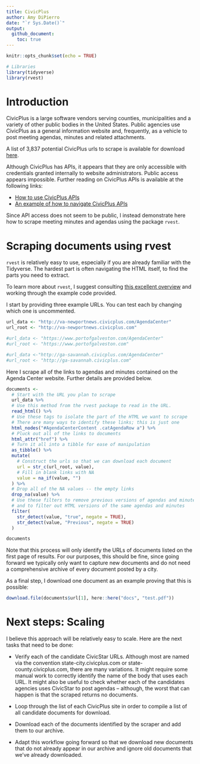```yaml
---
title: CivicPlus 
author: Amy DiPierro
date: "`r Sys.Date()`"
output: 
  github_document:
    toc: true
---
```


```r
knitr::opts_chunk$set(echo = TRUE)
```

```r
# Libraries
library(tidyverse)
library(rvest)
```

# Introduction

CivicPlus is a large software vendors serving counties, municipalities and a variety of other public bodies in the United States. Public agencies use CivicPlus as a general information website and, frequently, as a vehicle to post meeting agendas, minutes and related attachments.

A list of 3,837 potential CivicPlus urls to scrape is available for download [here](https://docs.google.com/spreadsheets/d/1SL8qU_1YQPesNyKWacTdT8UhtAKm6pHE7iR-mtpgNZA/edit#gid=1759432592).

Although CivicPlus has APIs, it appears that they are only accessible with credentials granted internally to website administrators. Public access appears impossible. Further reading on CivicPlus APIs is available at the following links:

* [How to use CivicPlus APIs](https://www.civicengage.civicplus.help/hc/en-us/articles/360011464693-Authenticate-a-User)
* [An example of how to navigate CivicPlus APIs](http://www.anaheim.net/api/help/index)

Since API access does not seem to be public, I instead demonstrate here how to scrape meeting minutes and agendas using the package `rvest`.

# Scraping documents using rvest

`rvest` is relatively easy to use, especially if you are already familiar with the Tidyverse. The hardest part is often navigating the HTML itself, to find the parts you need to extract. 

To learn more about `rvest`, I suggest consulting [this excellent overview](https://rvest.tidyverse.org/index.html) and working through the example code provided.

I start by providing three example URLs. You can test each by changing which one is uncommented.

```r
url_data <- "http://va-newportnews.civicplus.com/AgendaCenter"
url_root <- "http://va-newportnews.civicplus.com"

#url_data <- "https://www.portofgalveston.com/AgendaCenter"
#url_root <- "https://www.portofgalveston.com"

#url_data <-"http://ga-savannah.civicplus.com/AgendaCenter"
#url_root <- "http://ga-savannah.civicplus.com"
```

Here I scrape all of the links to agendas and minutes contained on the Agenda Center website. Further details are provided below.

```r
documents <- 
  # Start with the URL you plan to scrape
  url_data %>% 
  # Use this method from the rvest package to read in the URL.
  read_html() %>% 
  # Use these tags to isolate the part of the HTML we want to scrape
  # There are many ways to identify these links; this is just one
  html_nodes("#AgendaCenterContent .catAgendaRow a") %>% 
  # Pluck out all of the links to documents
  html_attr("href") %>% 
  # Turn it all into a tibble for ease of manipulation
  as_tibble() %>% 
  mutate(
    # Construct the urls so that we can download each document
    url = str_c(url_root, value),
    # Fill in blank links with NA
    value = na_if(value, "")
  ) %>% 
  # Drop all of the NA values -- the empty links
  drop_na(value) %>% 
  # Use these filters to remove previous versions of agendas and minutes
  # and to filter out HTML versions of the same agendas and minutes
  filter(
    str_detect(value, "true", negate = TRUE),
    str_detect(value, "Previous", negate = TRUE)
  )

documents
```

Note that this process will only identify the URLs of documents listed on the first page of results. For our purposes, this should be fine, since going forward we typically only want to capture new documents and do not need a comprehensive archive of every document posted by a city.

As a final step, I download one document as an example proving that this is possible:

```r
download.file(documents$url[1], here::here("docs", "test.pdf"))
```

# Next steps: Scaling

I believe this approach will be relatively easy to scale. Here are the next tasks that need to be done:

* Verify each of the candidate CivicStar URLs. Although most are named via the convention state-city.civicplus.com or state-county.civicplus.com, there are many variations. It might require some manual work to correctly identify the name of the body that uses each URL. It might also be useful to check whether each of the candidates agencies uses CivicStar to post agendas -- although, the worst that can happen is that the scraped returns no documents.

* Loop through the list of each CivicPlus site in order to compile a list of all candidate documents for download.

* Download each of the documents identified by the scraper and add them to our archive.

* Adapt this workflow going forward so that we download new documents that do not already appear in our archive and ignore old documents that we've already downloaded.
